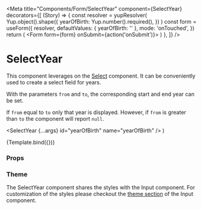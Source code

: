 
<Meta
  title="Components/Form/SelectYear"
  component={SelectYear}
  decorators={[
    (Story) => {
      const resolver = yupResolver(
        Yup.object().shape({
          yearOfBirth: Yup.number().required(),
        })
      )
      const form = useForm({
        resolver,
        defaultValues: { yearOfBirth: '' },
        mode: 'onTouched',
      })
      return (
        <Form form={form} onSubmit={action('onSubmit')}>
          <Story />
        </Form>
      )
    },
  ]}
/>

# SelectYear

This component leverages on the [Select](/docs/components-form-select--default-story) component. It can be conveniently used to create a select field for years.

With the parameters `from` and `to`, the corresponding start and end year can be set.

If `from` equal to `to` only that year is displayed.
However, if `from` is greater than `to` the component will report `null`.

  <SelectYear {...args} id="yearOfBirth" name="yearOfBirth" />
)

<Canvas>
  <Story
    name="Default"
    args={{
      label: 'Year of birth',
      from: 2018,
      to: new Date().getFullYear(),
      mode: Mode.light,
    }}
  >
    {Template.bind({})}
  </Story>
</Canvas>

### Props

<ArgsTable story="Default" />

### Theme

The SelectYear component shares the styles with the Input component.
For customization of the styles please checkout the [theme section](/docs/components-form-input--default-story#theme) of the Input component.
